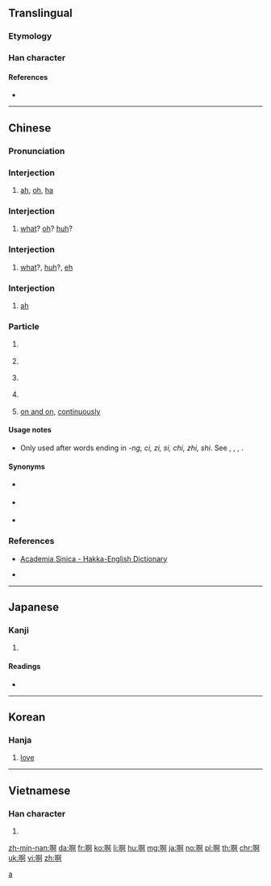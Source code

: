 ==Translingual==
{{stroke order|strokes=11}}

===Etymology===
{{Han compound|ls=psc|口|c1=s|t1=mouth|阿|c2=p}}

===Han character===
{{Han char|rn=30|rad=口|as=08|sn=11|four=61020|canj=RNLR|ids=⿰口阿}}

====References====
* {{Han ref|kx=0195.040|dkj=03808|dj=0416.050|hdz=10634.180|uh=554A|ud=21834|bh=B0DA|bd=45274}}

----

==Chinese==
{{zh-forms}}

===Pronunciation===
{{zh-pron
|m=ā,á,ǎ,à,a
|c=aa1,aa2,aa3,aa4
|h=pfs=o, ó;hpy=o2, o3
|mn=--ah
|w=
|mc=
|oc=
|ma=Zh-ā.ogg
|ma2=Zh-a.ogg
|cat=intj,part
}}

===Interjection===
{{cmn-interj|ts|pin=[[ā#Mandarin|ā]]|pint=a1}} {{attention|cmn|have multiple zh-pron boxes for each pronunciation?}}

# {{non-gloss definition|(used by itself to express surprise)}} [[ah]], [[oh]], [[ha]]
#: {{zh-x|'''啊{Ā}'''！我 又 贏 了！|'''Ha'''! I've won again!|inline=0}}

===Interjection===
{{cmn-interj|ts|pin=[[ǎ#Mandarin|ǎ]]|pint=a3}}

# {{non-gloss definition|(indicating puzzled surprise)}} [[what]]? [[oh]]? [[huh]]?
#: {{zh-x|'''啊{Ǎ}'''！真 有 這 事兒{r}？|What? Is that really so?|inline=0}}

===Interjection===
{{cmn-interj|ts|pin=[[á#Mandarin|á]]|pint=a2}}

# {{non-gloss definition|(indicating doubt or questioning)}} [[what]]?, [[huh]]?, [[eh]]
#: {{zh-x|'''啊{Á}'''？你 說 什麼？|Huh, what did you say?|inline=0}}

===Interjection===
{{cmn-interj|ts|pin=[[à#Mandarin|à]]|pint=a4}}

# {{non-gloss definition|(indicating agreement/approval)}} [[ah]]
#: {{zh-x|'''啊{À}'''，好 吧。|Well, OK.|inline=0}}

===Particle===
{{cmn-particle|ts|pin=[[a#Mandarin|a]]|pint=a}}

# {{non-gloss definition|sentence-final particle expressing surprise}}
#: {{zh-x|你 不 來 '''啊{a}'''？|So you're not coming?|inline=1}}
# {{non-gloss definition|sentence-final particle expressing exclamation, excitement or enthusiasm}}
#: {{zh-x|多 好 天兒{r} '''啊{a}'''！|What a fine day!|inline=1}}
#: {{zh-x|謝謝 '''啊{a}'''|Thanks|inline=1}}
# {{non-gloss definition|sentence-final particle softening the request}}
#: {{zh-x|老 ^王 '''啊{a}'''，這 可 不行 '''啊{a}'''！|Wang, this won't do!|inline=1}}
# {{non-gloss definition|used in enumerations, for confirmation (often untranslated)}}
#: {{zh-x|錢 '''啊{a}'''，書 '''啊{a}'''，表 '''啊{a}'''，我 都 丟 了。|Money, books, watch, I lost everything.|inline=1}}
# [[on and on]], [[continuously]]

====Usage notes====
* Only used after words ending in ''-ng, ci, zi, si, chi, zhi, shi.'' See {{zh-l|呀}}, {{zh-l|哇}}, {{zh-l|哪|tr=na}}, {{zh-l|啦}}.

====Synonyms====
* {{zh-l|呀}} {{q|after '' -a, -o, -e, -i, -ü''}}
* {{zh-l|哇}} {{q|after ''-u, -ao''}}
* {{zh-l|哪}} {{q|after ''-n''}}

===References===
* {{qualifier|Hakka}} [http://minhakka.ling.sinica.edu.tw/bkg/hakyin/search.php?DETAIL=1&LIMIT=id=29415&dbname=su_tian_1&graph=2 Academia Sinica - Hakka-English Dictionary]
* {{qualifier|Hakka}} {{R:hak:Lau 1997}}

[[Category:Beginning Mandarin|a]]

----

==Japanese==

===Kanji===
{{ja-kanji|grade=|rs=口08}}

# {{defn|lang=ja|sort=口08}}

====Readings====
* {{ja-readings|on=[[あ]] (a)|kun=[[こえ]] (koe)}}

----

==Korean==

===Hanja===
{{ko-hanja|hangeul=아|rv=a|mr=a}}

# [[love]]

----

==Vietnamese==

===Han character===
{{vi-hantu|[[à]], [[a]], [[ạ]]|rs=口08}}

# {{defn|lang=vi|sort=口08}}

[[zh-min-nan:啊]]
[[da:啊]]
[[fr:啊]]
[[ko:啊]]
[[li:啊]]
[[hu:啊]]
[[mg:啊]]
[[ja:啊]]
[[no:啊]]
[[pl:啊]]
[[th:啊]]
[[chr:啊]]
[[uk:啊]]
[[vi:啊]]
[[zh:啊]]